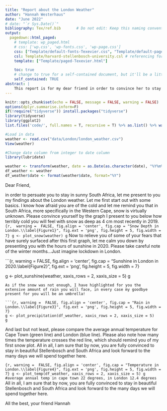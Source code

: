 ```yaml
---
title: "Report about the London Weather"
author: "Hannah Westerhaus"
date: "June 2022"
# date: "`r Sys.Date()`"
bibliography: Tex/ref.bib       # Do not edit: Keep this naming convention and location.
output:
  pagedown::html_paged:
    # template: wp_paged.html
    # css: ['wp.css', 'wp-fonts.css', 'wp-page.css']
    css: ["Template/default-fonts-Texevier.css", "Template/default-page-Texevier.css", "Template/default-Texevier.css"]
    csl: Template/harvard-stellenbosch-university.csl # referencing format used.
    template: ["Template/paged-Texevier.html"]

    toc: true
    # change to true for a self-contained document, but it'll be a litte slower for Pandoc to render
    self_contained: TRUE
abstract: |
    This report is for my dear friend in order to convince her to stay in the warm and sunny South Africa.
---
```


```r
knitr::opts_chunk$set(echo = FALSE, message = FALSE, warning = FALSE)
options(dplyr.summarise.inform=F)
if(!require("tidyverse")) install.packages("tidyverse")
library(tidyverse)
library(ggplot2)
list.files('code/', full.names = T, recursive = T) %>% as.list() %>% walk(~source(.))
```


```r
#Load in data
weather <- read.csv("data/London/london_weather.csv")
View(weather)

#Change date column from integer to date column
library(lubridate)

weather <- transform(weather, date = as.Date(as.character(date), "%Y%m%d"))
df_weather <- weather
df_weather$date <- format(weather$date, format="%Y")
```

\newpage


Dear Friend, 

in order to persuate you to stay in sunny South Africa, let me present to you my findings about the London weather. Let me first start out with some basics. I know how afraid you are of the cold and let me remind you that in South Africa, more specifically in the Western Cape, snow is virtually unknown. Please convince yourself by the graph I present to you below how terribly cold you will feel with snow as deep as 4 cm most recently in 2019. 
```{r,  warning =  FALSE, fig.align = 'center', fig.cap = "Snow Depth in London.\\label{Figure1}", fig.ext = 'png', fig.height = 5, fig.width = 7}
g <- plot_snow(weather)
g
```
Now to relieve you of some of your fears that have surely surfaced after this first graph, let me calm you down by presenting you with the hours of sunshine in 2020. Please take careful note of the winter months...Just imagine lockdown in London.

```{r,  warning =  FALSE, fig.align = 'center', fig.cap = "Sunshine in London in 2020.\\label{Figure2}", fig.ext = 'png', fig.height = 5, fig.width = 7}

g <- plot_sunshine(weather, xaxis_rows = 2, xaxis_size = 5)
g
```
As if the snow was not enough, I have highlighted for you the extensive amount of rain you will face, in every case my goodbye present for you will be an umbrella!

```{r, warning =  FALSE, fig.align = 'center', fig.cap = "Rain in London.\\label{Figure3}", fig.ext = 'png', fig.height = 5, fig.width = 7}
g <- plot_precipitation(df_weather, xaxis_rows = 2, xaxis_size = 5)
g
```
And last but not least, please compare the average annual temperature for Cape Town (green line) and London (blue line). Please also note how many times the temperature crosses the red line, which should remind you of my first snow plot. All in all, I am sure that by now, you are fully convinced to stay in beautiful Stellenbosch and South Africa and look forward to the many days we will spend together here. 

```{r, warning =  FALSE, fig.align = 'center', fig.cap = "Temperature in London.\\label{Figure4}", fig.ext = 'png', fig.height = 5, fig.width = 7}
g <- plot_temp(df_weather, xaxis_rows = 2, xaxis_size = 5)
g
#average annual temp in cape town 22 degrees, in London 12.4 degrees
```
All in all, I am sure that by now, you are fully convinced to stay in beautiful Stellenbosch and South Africa and look forward to the many days we will spend together here.

All the best, your friend Hannah 



